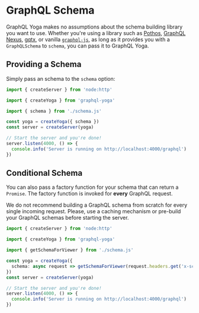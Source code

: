 
# GraphQL Schema

GraphQL Yoga makes no assumptions about the schema building library you want to use. Whether you're
using a library such as [Pothos](https://pothos-graphql.dev), [GraphQL Nexus](https://nexusjs.org),
[gqtx](https://github.com/sikanhe/gqtx), or vanilla
[`graphql-js`](https://graphql.org/graphql-js/type/#graphqlschema), as long as it provides you with
a `GraphQLSchema` to `schema`, you can pass it to GraphQL Yoga.

## Providing a Schema

Simply pass an schema to the `schema` option:

```ts filename="Provide a conditional schema"
import { createServer } from 'node:http'

import { createYoga } from 'graphql-yoga'

import { schema } from './schema.js'

const yoga = createYoga({ schema })
const server = createServer(yoga)

// Start the server and you're done!
server.listen(4000, () => {
  console.info('Server is running on http://localhost:4000/graphql')
})
```

## Conditional Schema

You can also pass a factory function for your schema that can return a `Promise`. The factory
function is invoked for **every** GraphQL request.

<Callout>
  We do not recommend building a GraphQL schema from scratch for every single incoming request.
  Please, use a caching mechanism or pre-build your GraphQL schemas before starting the server.
</Callout>

```ts filename="Provide a sync conditional schema" {6-7}
import { createServer } from 'node:http'

import { createYoga } from 'graphql-yoga'

import { getSchemaForViewer } from './schema.js'

const yoga = createYoga({
  schema: async request => getSchemaForViewer(request.headers.get('x-schema') ?? 'default')
})
const server = createServer(yoga)

// Start the server and you're done!
server.listen(4000, () => {
  console.info('Server is running on http://localhost:4000/graphql')
})
```
